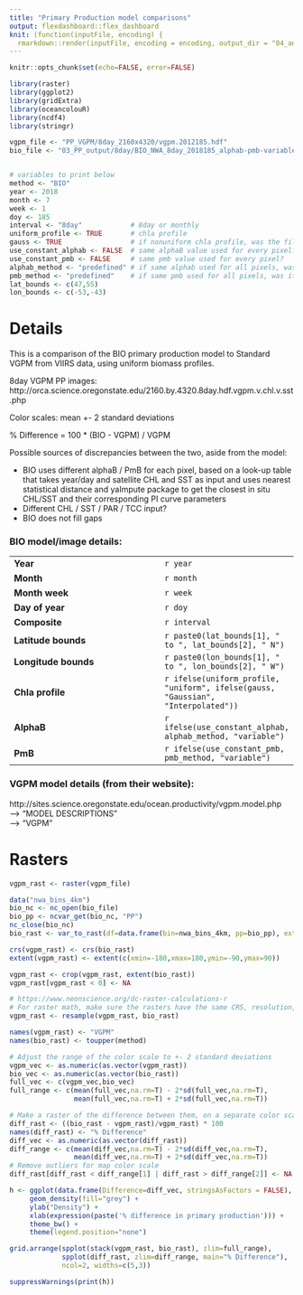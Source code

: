 ```yaml
---
title: "Primary Production model comparisons"
output: flexdashboard::flex_dashboard
knit: (function(inputFile, encoding) {
  rmarkdown::render(inputFile, encoding = encoding, output_dir = "04_analysis", output_file = paste0("PP_BIO-VGPM_comparison_8day_2018185_alphab-variable-pmb-constant_uniform-profile_", format(Sys.Date(), "%Y%m%d"))) })
---
```


```r
knitr::opts_chunk$set(echo=FALSE, error=FALSE)
```


```r
library(raster)
library(ggplot2)
library(gridExtra)
library(oceancolouR)
library(ncdf4)
library(stringr)

vgpm_file <- "PP_VGPM/8day_2160x4320/vgpm.2012185.hdf"
bio_file <- "03_PP_output/8day/BIO_NWA_8day_2018185_alphab-pmb-variable_uniform-profile_47-55N_-53--43W.nc"


# variables to print below
method <- "BIO"
year <- 2018
month <- 7
week <- 1
doy <- 185
interval <- "8day"            # 8day or monthly
uniform_profile <- TRUE       # chla profile
gauss <- TRUE                 # if nonuniform chla profile, was the file processed using a shifted gaussian chla profile?
use_constant_alphab <- FALSE  # same alphaB value used for every pixel?
use_constant_pmb <- FALSE     # same pmb value used for every pixel?
alphab_method <- "predefined" # if same alphab used for all pixels, was it predefined (=1), or the mean or median of the region?
pmb_method <- "predefined"    # if same pmb used for all pixels, was it predefined (=1.69), or the mean or median of the region?
lat_bounds <- c(47,55)
lon_bounds <- c(-53,-43)
```


# Details

This is a comparison of the BIO primary production model to Standard VGPM from VIIRS data, using uniform biomass profiles.  

8day VGPM PP images: http://orca.science.oregonstate.edu/2160.by.4320.8day.hdf.vgpm.v.chl.v.sst.php  

Color scales: mean +- 2 standard deviations  

% Difference = 100 * (BIO - VGPM) / VGPM  

Possible sources of discrepancies between the two, aside from the model:  

  - BIO uses different alphaB / PmB for each pixel, based on a look-up table that takes year/day and satellite CHL and SST as input and uses nearest statistical distance and yaImpute package to get the closest in situ CHL/SST and their corresponding PI curve parameters  
  - Different CHL / SST / PAR / TCC input?  
  - BIO does not fill gaps  


### BIO model/image details:  

|                       |     |
|-----------------------|-----|
| **Year**              | `r year`  |
| **Month**             | `r month`  |
| **Month week**        | `r week`  |
| **Day of year**       | `r doy`  |
| **Composite**         | `r interval`  |
| **Latitude bounds**   | `r paste0(lat_bounds[1], " to ", lat_bounds[2], " N")`  |
| **Longitude bounds**  | `r paste0(lon_bounds[1], " to ", lon_bounds[2], " W")`  |
| **Chla profile**      | `r ifelse(uniform_profile, "uniform", ifelse(gauss, "Gaussian", "Interpolated"))`  |
| **AlphaB**            | `r ifelse(use_constant_alphab, alphab_method, "variable")`  |
| **PmB**               | `r ifelse(use_constant_pmb, pmb_method, "variable")`  |


### VGPM model details (from their website):  
    
http://sites.science.oregonstate.edu/ocean.productivity/vgpm.model.php  
--> "MODEL DESCRIPTIONS"  
--> "VGPM"  


# Rasters

```r

vgpm_rast <- raster(vgpm_file)

data("nwa_bins_4km")
bio_nc <- nc_open(bio_file)
bio_pp <- ncvar_get(bio_nc, "PP")
nc_close(bio_nc)
bio_rast <- var_to_rast(df=data.frame(bin=nwa_bins_4km, pp=bio_pp), ext=c(lon_bounds, lat_bounds))

crs(vgpm_rast) <- crs(bio_rast)
extent(vgpm_rast) <- extent(c(xmin=-180,xmax=180,ymin=-90,ymax=90))

vgpm_rast <- crop(vgpm_rast, extent(bio_rast))
vgpm_rast[vgpm_rast < 0] <- NA

# https://www.neonscience.org/dc-raster-calculations-r
# For raster math, make sure the rasters have the same CRS, resolution, and defined minimum and maximum values
vgpm_rast <- resample(vgpm_rast, bio_rast)

names(vgpm_rast) <- "VGPM"
names(bio_rast) <- toupper(method)

# Adjust the range of the color scale to +- 2 standard deviations
vgpm_vec <- as.numeric(as.vector(vgpm_rast))
bio_vec <- as.numeric(as.vector(bio_rast))
full_vec <- c(vgpm_vec,bio_vec)
full_range <- c(mean(full_vec,na.rm=T) - 2*sd(full_vec,na.rm=T),
                mean(full_vec,na.rm=T) + 2*sd(full_vec,na.rm=T))

# Make a raster of the difference between them, on a separate color scale
diff_rast <- ((bio_rast - vgpm_rast)/vgpm_rast) * 100
names(diff_rast) <- "% Difference"
diff_vec <- as.numeric(as.vector(diff_rast))
diff_range <- c(mean(diff_vec,na.rm=T) - 2*sd(diff_vec,na.rm=T),
                mean(diff_vec,na.rm=T) + 2*sd(diff_vec,na.rm=T))
# Remove outliers for map color scale
diff_rast[diff_rast < diff_range[1] | diff_rast > diff_range[2]] <- NA

h <- ggplot(data.frame(Difference=diff_vec, stringsAsFactors = FALSE), aes(Difference)) +
     geom_density(fill="grey") +
     ylab("Density") +
     xlab(expression(paste('% difference in primary production'))) +
     theme_bw() +
     theme(legend.position="none")

grid.arrange(spplot(stack(vgpm_rast, bio_rast), zlim=full_range),
             spplot(diff_rast, zlim=diff_range, main="% Difference"),
             ncol=2, widths=c(5,3))

suppressWarnings(print(h))

```
